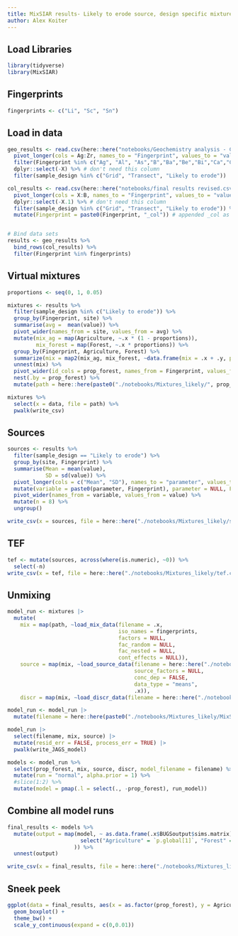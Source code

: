 ```yaml
---
title: MixSIAR results- Likely to erode source, design specific mixture
author: Alex Koiter
---
```

  
## Load Libraries
```r
library(tidyverse)
library(MixSIAR)
```

## Fingerprints
```r
fingerprints <- c("Li", "Sc", "Sn")
```

## Load in data
```r
geo_results <- read.csv(here::here("notebooks/Geochemistry analysis - Copy 2.csv")) %>%
  pivot_longer(cols = Ag:Zr, names_to = "Fingerprint", values_to = "value") %>%
  filter(Fingerprint %in% c("Ag", "Al", "As","B","Ba","Be","Bi","Ca","Cd","Ce","Co", "Cr", "Cs", "Cu", "Fe", "Ga", "Hf", "Hg", "In", "K", "La", "Li", "Mg", "Mn", "Mo", "Nb", "Ni", "P", "Pb", "Rb", "S", "Sb", "Sc", "Se", "Sn", "Sr", "Te", "Th", "Tl", "U", "V", "Y", "Zn", "Zr")) %>% # excludes fingerprints that are below level of detection
  dplyr::select(-X) %>% # don't need this column
  filter(sample_design %in% c("Grid", "Transect", "Likely to erode")) 

col_results <- read.csv(here::here("notebooks/final results revised.csv")) %>%
  pivot_longer(cols = X:B, names_to = "Fingerprint", values_to = "value") %>%
  dplyr::select(-X.1) %>% # don't need this column
  filter(sample_design %in% c("Grid", "Transect", "Likely to erode")) %>%
  mutate(Fingerprint = paste0(Fingerprint, "_col")) # appended _col as some of the colour coefficients have the same id eg Boron = B and Blue also = B


# Bind data sets
results <- geo_results %>%
  bind_rows(col_results) %>%
  filter(Fingerprint %in% fingerprints)
```
## Virtual mixtures
```r
proportions <- seq(0, 1, 0.05)

mixtures <- results %>%
  filter(sample_design %in% c("Likely to erode")) %>% 
  group_by(Fingerprint, site) %>%
  summarise(avg =  mean(value)) %>%
  pivot_wider(names_from = site, values_from = avg) %>%
  mutate(mix_ag = map(Agriculture, ~.x * (1 - proportions)),
         mix_forest = map(Forest, ~.x * proportions)) %>%
  group_by(Fingerprint, Agriculture, Forest) %>%
  summarize(mix = map2(mix_ag, mix_forest, ~data.frame(mix = .x + .y, prop_forest = proportions))) %>%
  unnest(mix) %>%
  pivot_wider(id_cols = prop_forest, names_from = Fingerprint, values_from = mix) %>%
  nest(.by = prop_forest) %>%
  mutate(path = here::here(paste0("./notebooks/Mixtures_likely/", prop_forest, ".csv")))

mixtures %>%
  select(x = data, file = path) %>%
  pwalk(write_csv)
```

## Sources
```r
sources <- results %>%
  filter(sample_design == "Likely to erode") %>%
  group_by(site, Fingerprint) %>%
  summarise(Mean = mean(value),
            SD = sd(value)) %>%
  pivot_longer(cols = c("Mean", "SD"), names_to = "parameter", values_to = "value") %>%
  mutate(variable = paste0(parameter, Fingerprint), parameter = NULL, Fingerprint = NULL) %>%
  pivot_wider(names_from = variable, values_from = value) %>%
  mutate(n = 8) %>%
  ungroup()

write_csv(x = sources, file = here::here("./notebooks/Mixtures_likely/source.csv"))
```

## TEF
```r
tef <- mutate(sources, across(where(is.numeric), ~0)) %>%
  select(-n)
write_csv(x = tef, file = here::here("./notebooks/Mixtures_likely/tef.csv"))
```

## Unmixing
```r
model_run <- mixtures |>
  mutate(
    mix = map(path, ~load_mix_data(filename = .x,
                                   iso_names = fingerprints,
                                   factors = NULL,
                                   fac_random = NULL,
                                   fac_nested = NULL,
                                   cont_effects = NULL)),
    source = map(mix, ~load_source_data(filename = here::here("./notebooks/Mixtures_likely/source.csv"),
                                        source_factors = NULL, 
                                        conc_dep = FALSE, 
                                        data_type = "means", 
                                        .x)),
    discr = map(mix, ~load_discr_data(filename = here::here("./notebooks/Mixtures_likely/tef.csv"), .x)))

model_run <- model_run |> 
  mutate(filename = here::here(paste0("./notebooks/Mixtures_likely/MixSIAR_", prop_forest, ".txt")))

model_run |>
  select(filename, mix, source) |>
  mutate(resid_err = FALSE, process_err = TRUE) |>
  pwalk(write_JAGS_model)

models <- model_run %>%
  select(prop_forest, mix, source, discr, model_filename = filename) %>%
  mutate(run = "normal", alpha.prior = 1) %>%
  #slice(1:2) %>%
  mutate(model = pmap(.l = select(., -prop_forest), run_model))
```

## Combine all model runs
```r
final_results <- models %>%
  mutate(output = map(model, ~ as.data.frame(.x$BUGSoutput$sims.matrix) %>%
                       select("Agriculture" = `p.global[1]`, "Forest" = `p.global[2]`)
                     )) %>%
  unnest(output)

write_csv(x = final_results, file = here::here("./notebooks/Mixtures_likely/likely_final_results.csv"))
```

## Sneek peek

```r
ggplot(data = final_results, aes(x = as.factor(prop_forest), y = Agriculture)) +
  geom_boxplot() +
  theme_bw() +
  scale_y_continuous(expand = c(0,0.01))
```
                     